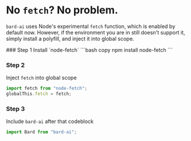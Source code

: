 
# No `fetch`? No problem.

`bard-ai` uses Node's experimental `fetch` function, which is enabled by default now. However, if the environment you are in still doesn't support it, simply install a polyfill, and inject it into global scope.

<Steps>
### Step 1
Install `node-fetch`
```bash copy
npm install node-fetch
```

### Step 2

Inject `fetch` into global scope

```javascript copy
import fetch from "node-fetch";
globalThis.fetch = fetch;
```

### Step 3

Include `bard-ai` after that codeblock

```javascript copy
import Bard from "bard-ai";
```

</Steps>
